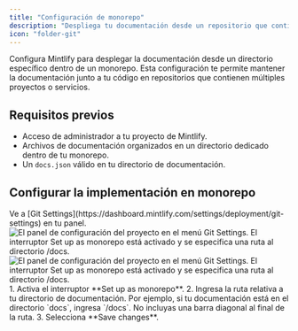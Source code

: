 ```yaml
---
title: "Configuración de monorepo"
description: "Despliega tu documentación desde un repositorio que contiene múltiples proyectos"
icon: "folder-git"
---
```


Configura Mintlify para desplegar la documentación desde un directorio específico dentro de un monorepo. Esta configuración te permite mantener la documentación junto a tu código en repositorios que contienen múltiples proyectos o servicios.

## Requisitos previos

* Acceso de administrador a tu proyecto de Mintlify.
* Archivos de documentación organizados en un directorio dedicado dentro de tu monorepo.
* Un `docs.json` válido en tu directorio de documentación.

## Configurar la implementación en monorepo

<Steps>
<Step title="Acceder a la configuración de Git">
Ve a [Git Settings](https://dashboard.mintlify.com/settings/deployment/git-settings) en tu panel.

<Frame>
<img
  className="block dark:hidden my-0 pointer-events-none"
  src="/images/monorepo-light.png"
  alt="El panel de configuración del proyecto en el menú Git Settings. El interruptor Set up as monorepo está activado y se especifica una ruta al directorio /docs."
/>
<img
  className="hidden dark:block my-0 pointer-events-none"
  src="/images/monorepo-dark.png"
  alt="El panel de configuración del proyecto en el menú Git Settings. El interruptor Set up as monorepo está activado y se especifica una ruta al directorio /docs."
/>
</Frame>

</Step>
<Step title="Configurar la ruta de la documentación">
1. Activa el interruptor **Set up as monorepo**.
2. Ingresa la ruta relativa a tu directorio de documentación. Por ejemplo, si tu documentación está en el directorio `docs`, ingresa `/docs`.
<Note>
  No incluyas una barra diagonal al final de la ruta.
</Note>
3. Selecciona **Save changes**.
</Step>
</Steps>
